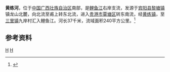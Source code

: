 {{Infobox River
  | river_name      = 黄练河
  | image_name      =
  | image_size      = 
  | caption         = 
  | origin          = [[广西壮族自治区|广西壮族自治区]][[宾阳县|宾阳县]][[黎塘镇|黎塘镇]]镇龙山北麓
  | mouth           = 广西壮族自治区[[贵港市|贵港市]][[覃塘区|覃塘区]][[三里镇_(贵港市)|三里镇]]九岸村[[鲤鱼江|鲤鱼江]]
  | basin_countries = 广西宾阳县、贵港市
  | length          = 37 km
  | elevation       = 
  | mouth_elevation = 
  | discharge       = 
  | watershed       = 240 km<sup>2</sup>
}}
'''黄练河'''，位于[[中国|中国]][[广西壮族自治区|广西壮族自治区]]南部，是[[鲤鱼江|鲤鱼江]]右岸支流，发源于[[宾阳县|宾阳县]][[黎塘镇|黎塘镇]]镇龙山北麓，向北流至甫上转东北流，进入[[贵港市|贵港市]][[覃塘区|覃塘区]]转东南流，经[[黄练镇|黄练镇]]，至[[三里镇_(贵港市)|三里镇]]九岸村汇入鲤鱼江。河长37千米，流域面积240平方公里。<ref name="中国河湖大典">{{cite book zh |author=《[[中国河湖大典|中国河湖大典]]》编纂委员会 |title=《中国河湖大典·珠江卷》 |format=M |edition=1 |location=北京 |publisher=中国水利水电出版社 |date=2013年1月 |pages=169页 |id= ISBN 978-7-5170-0561-2}}</ref>
==参考资料==
{{reflist}}
[[Category:鬱江水系|H]]
[[Category:广西河流|H]]